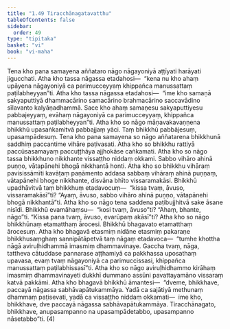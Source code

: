 ```yaml
---
title: "1.49 Tiracchānagatavatthu"
tableOfContents: false
sidebar:
  order: 49
type: "tipitaka"
basket: "vi"
book: "vi-maha"
---
```



<DynamicBreadcrumb />

<Division number="111" book="vi-maha" e="ch" v="3" p="120">

<Paragraph number="484" book="vi-maha">
Tena kho pana samayena aññataro nāgo nāgayoniyā aṭṭīyati harāyati jigucchati. Atha kho tassa nāgassa etadahosi—  “kena nu kho ahaṃ upāyena nāgayoniyā ca parimucceyyaṃ khippañca manussattaṃ paṭilabheyyan”ti. Atha kho tassa nāgassa etadahosi—  “ime kho samaṇā sakyaputtiyā dhammacārino samacārino brahmacārino saccavādino sīlavanto kalyāṇadhammā. Sace kho ahaṃ samaṇesu sakyaputtiyesu pabbajeyyaṃ, evāhaṃ nāgayoniyā ca parimucceyyaṃ, khippañca manussattaṃ paṭilabheyyan”ti. Atha kho so nāgo māṇavakavaṇṇena bhikkhū upasaṅkamitvā pabbajjaṃ yāci. Taṃ bhikkhū pabbājesuṃ, upasampādesuṃ. Tena kho pana samayena so nāgo aññatarena bhikkhunā saddhiṃ paccantime vihāre paṭivasati. Atha kho so bhikkhu rattiyā paccūsasamayaṃ paccuṭṭhāya ajjhokāse caṅkamati. Atha kho so nāgo tassa bhikkhuno nikkhante vissaṭṭho niddaṃ okkami. Sabbo vihāro ahinā puṇṇo, vātapānehi bhogā nikkhantā honti. Atha kho so bhikkhu vihāraṃ pavisissāmīti kavāṭaṃ paṇāmento addasa sabbaṃ vihāraṃ ahinā puṇṇaṃ, vātapānehi bhoge nikkhante, disvāna bhīto vissaramakāsi. Bhikkhū upadhāvitvā taṃ bhikkhuṃ etadavocuṃ—  “kissa tvaṃ, āvuso, vissaramakāsī”ti? “Ayaṃ, āvuso, sabbo vihāro ahinā puṇṇo, vātapānehi bhogā nikkhantā”ti. Atha kho so nāgo tena saddena paṭibujjhitvā sake āsane nisīdi. Bhikkhū evamāhaṃsu—  “kosi tvaṃ, āvuso”ti? “Ahaṃ, bhante, nāgo”ti. “Kissa pana tvaṃ, āvuso, evarūpaṃ akāsī”ti? Atha kho so nāgo bhikkhūnaṃ etamatthaṃ ārocesi. Bhikkhū bhagavato etamatthaṃ ārocesuṃ.
</Paragraph>

<Paragraph number="485" book="vi-maha">
Atha kho bhagavā etasmiṃ nidāne etasmiṃ pakaraṇe bhikkhusaṃghaṃ sannipātāpetvā taṃ nāgaṃ etadavoca—  “tumhe khottha nāgā aviruḷhidhammā imasmiṃ dhammavinaye. Gaccha tvaṃ, nāga, tattheva cātuddase pannarase aṭṭhamiyā ca pakkhassa uposathaṃ upavasa, evaṃ tvaṃ nāgayoniyā ca parimuccissasi, khippañca manussattaṃ paṭilabhissasī”ti. Atha kho so nāgo aviruḷhidhammo kirāhaṃ imasmiṃ dhammavinayeti dukkhī dummano assūni pavattayamāno vissaraṃ katvā pakkāmi. Atha kho bhagavā bhikkhū āmantesi—  “dveme, bhikkhave, paccayā nāgassa sabhāvapātukammāya. Yadā ca sajātiyā methunaṃ dhammaṃ paṭisevati, yadā ca vissaṭṭho niddaṃ okkamati—  ime kho, bhikkhave, dve paccayā nāgassa sabhāvapātukammāya. Tiracchānagato, bhikkhave, anupasampanno na upasampādetabbo, upasampanno nāsetabbo”ti. (4)
</Paragraph>
</Division>